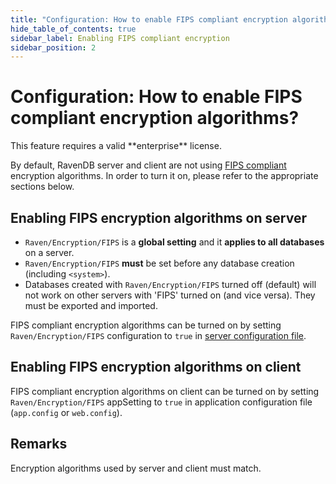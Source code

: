 ```yaml
---
title: "Configuration: How to enable FIPS compliant encryption algorithms?"
hide_table_of_contents: true
sidebar_label: Enabling FIPS compliant encryption
sidebar_position: 2
---
```



# Configuration: How to enable FIPS compliant encryption algorithms?

<Admonition type="info" title="">
This feature requires a valid **enterprise** license.
</Admonition>

By default, RavenDB server and client are not using [FIPS compliant](http://technet.microsoft.com/en-us/library/cc180745.aspx) encryption algorithms. In order to turn it on, please refer to the appropriate sections below.

## Enabling FIPS encryption algorithms on server

<Admonition type="warning" title="Warning" id="warning" href="#warning">

- `Raven/Encryption/FIPS` is a **global setting** and it **applies to all databases** on a server.
- `Raven/Encryption/FIPS` **must** be set before any database creation (including `<system>`).
- Databases created with `Raven/Encryption/FIPS` turned off (default) will not work on other servers with 'FIPS' turned on (and vice versa). They must be exported and imported.

</Admonition>

FIPS compliant encryption algorithms can be turned on by setting `Raven/Encryption/FIPS` configuration to `true` in [server configuration file](../../server/configuration/configuration-options.mdx).

## Enabling FIPS encryption algorithms on client

FIPS compliant encryption algorithms on client can be turned on by setting `Raven/Encryption/FIPS` appSetting to `true` in application configuration file (`app.config` or `web.config`). 

## Remarks

<Admonition type="note" title="">
Encryption algorithms used by server and client must match.
</Admonition>
